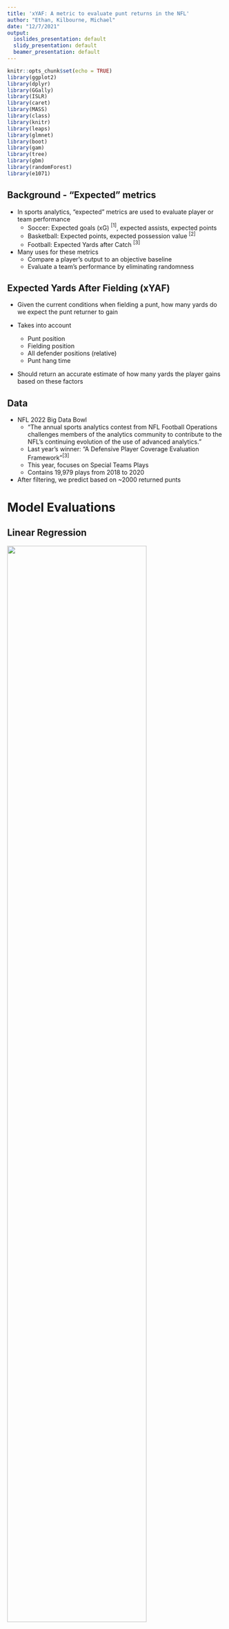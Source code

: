 ```yaml
---
title: 'xYAF: A metric to evaluate punt returns in the NFL'
author: "Ethan, Kilbourne, Michael"
date: "12/7/2021"
output:
  ioslides_presentation: default
  slidy_presentation: default
  beamer_presentation: default
---
```


```r
knitr::opts_chunk$set(echo = TRUE)
library(ggplot2)
library(dplyr)
library(GGally)
library(ISLR)
library(caret)
library(MASS)
library(class)
library(knitr)
library(leaps)
library(glmnet)
library(boot)
library(gam)
library(tree)
library(gbm)
library(randomForest)
library(e1071)

```

## Background - "Expected" metrics

- In sports analytics, "expected" metrics are used to evaluate player or team performance
  - Soccer: Expected goals (xG) $^{[1]}$, expected assists, expected points
  - Basketball: Expected points, expected possession value $^{[2]}$
  - Football: Expected Yards after Catch $^{[3]}$
  
- Many uses for these metrics
  - Compare a player's output to an objective baseline
  - Evaluate a team's performance by eliminating randomness
  
## Expected Yards After Fielding (xYAF)

- Given the current conditions when fielding a punt, how many yards do we expect the punt returner to gain

- Takes into account
  - Punt position
  - Fielding position
  - All defender positions (relative)
  - Punt hang time
  
- Should return an accurate estimate of how many yards the player gains based on these factors

## Data

- NFL 2022 Big Data Bowl
  - "The annual sports analytics contest from NFL Football Operations challenges members of the analytics community to contribute to the NFL’s continuing evolution of the use of advanced analytics."
  - Last year's winner: "A Defensive Player Coverage Evaluation Framework"$^{[3]}$
  - This year, focuses on Special Teams Plays
  - Contains 19,979 plays from 2018 to 2020
  
- After filtering, we predict based on ~2000 returned punts


# Model Evaluations

## Linear Regression

![](Images/QQLM.png){width=80%}

## Linear Regression

![](Images/LMMod1.png){width=80%}
![](Images/LMMod2.png){width=80%}
![](Images/LMMod3.png){width=80%}

## Linear Regression

![](Images/ResidualsFittedLM.png){width=80%}


## Logistic Regression

![](Images/LogitMod1.png){width=80%}
![](Images/LogitMod2.png){width=80%}
![](Images/LogitMod3.png){width=80%}

## Best Subset Selection (Forward, Backward)

![Forward Subset Selection](Images/AdjR2Forward.png){width=80%}

## Best Subset Selection (Forward, Backward)

![Forward Variable Selection](Images/ForwardVariables.png){width=80%}

## Best Subset Selection (Forward, Backward)

![Forward Variable Selection](Images/ForwardVars.png){width=80%}

## Best Subset Selection (Forward, Backward)

![Backward](Images/AdjR2Backward.png){width=80%}

## Best Subset Selection (Forward, Backward)

![Backward Variable Selection](Images/BackwardVariables.png){width=80%}

## Best Subset Selection (Forward, Backward)

![Backward Variable Selection](Images/BackwardVars.png){width=80%}

## Random Forests

![](Images/Tree.png){width=80%}

## Random Forests

![](Images/ActPredForest.png){width=80%}

## Random Forests

![](Images/ForestMod.png){width=80%}

## LASSO/Ridge Regression

![Actual vs Predicted Lasso](Images/ActPredLasso.png){width=80%}

## GAMs

![GAM Model](Images/GAMMod.png){width=60%}

## GAM

![Actual vs Predicted](Images/ActPredGam.png){width=80%}

## Splines

![Actual vs Predicted](Images/ActPredSpline.png){width=80%}

## Boosting

![Actual vs Predicted](Images/ActPredBoost.png){width=80%}

## Model Comparison

![MSEs](Images/ModelComparison.png)

# Evaluation and Conclusion

## Evaluation

Problem: Some methods assume normally distributed data

```r
data = read.csv("Data/puntinfo.csv")
n <- ggplot(data = data, aes(x = yards_gained, fill = ..x..)) + 
  geom_histogram(bins=100) + 
  scale_fill_gradient2(low='darkblue', mid='blue', high='lightblue', midpoint=-5, name = 'Yards Gained')

suppressWarnings(print(n))
```

## Evaluation

Possible solution: Variable Transforms

```r
l <- ggplot(data = data, aes(x = log(yards_gained), fill = ..x..)) + 
  geom_histogram(bins=100) + 
  scale_fill_gradient2(low='darkblue', mid='blue', high='lightblue', midpoint=0, name = 'Yards Gained')

suppressWarnings(print(l))
```

## Evaluation


```r
l <- ggplot(data = data, aes(x = sqrt(yards_gained), fill = ..x..)) + 
  geom_histogram(bins=100) + 
  scale_fill_gradient2(low='darkblue', mid='blue', high='lightblue', midpoint=0, name = 'Yards Gained')

suppressWarnings(print(l))
```

Better, but also doesn't handle negative values.

## Examples

![An 85 yard punt return by Diontae Johnson](https://media.giphy.com/media/eelOXCc4Xj3QuVP9mz/giphy-downsized-large.gif)

Prediction: 4.73 yards

## Examples

![A 2 yard punt return by Richie James Jr.](https://media.giphy.com/media/HdE4nMCU1kqKJm3cX6/giphy-downsized-large.gif)

Model prediction: 2.3 yards

## Works Cited

[1] Sam Green. Assessing the performance of Premier League goalscorers. Stats Perform, 2012.

[2] https://grantland.com/features/expected-value-possession-nba-analytics/

[3] https://www.nfl.com/news/next-gen-stats-intro-to-expected-yards-after-catch-0ap3000000983644

[4] Peng et. al., A Defensive Player Coverage Evaluation Framework, https://www.kaggle.com/model284/a-defensive-player-coverage-evaluation-framework
